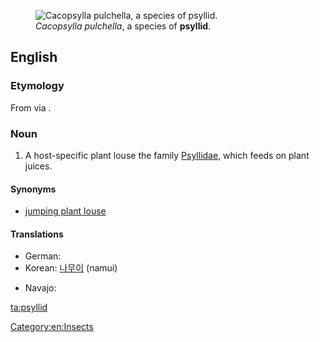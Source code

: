 [[Image:Cacopsylla-pulchella-03.jpg|thumb|''Cacopsylla pulchella'', a species of '''psyllid'''.]]
==English==
{{wikipedia}}

===Etymology===
From {{etyl|grc|en}} {{term|lang=grc|sc=polytonic|tr=psúlla|ψύλλα}} via {{etyl|NL.|en}} {{term|psylla}}.

===Noun===
{{en-noun}}

# A host-specific plant louse the family [[Psyllidae]], which feeds on plant juices.

====Synonyms====
* [[jumping plant louse]]

====Translations====
{{trans-top|jumping plant louse}}
* German: {{t|de|Blattfloh|m}}
* Korean: [[나무이]] (namui)
{{trans-mid}}
* Navajo: {{t|nv|aniłtʼánii yázhí}}
{{trans-bottom}}

[[Category:en:Insects]]

[[ta:psyllid]]